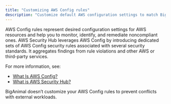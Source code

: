 ```yaml
---
title: "Customizing AWS Config rules"
description: "Customize default AWS configuration settings to match BigAnimal's resource configurations"
---
```


AWS Config rules represent desired configuration settings for AWS resources and help you to monitor, identify, and remediate noncompliant ones. AWS Security Hub leverages AWS Config by introducing dedicated sets of AWS Config security rules associated with several security standards. It aggregates findings from rule violations and other AWS or third-party services.

For more information, see:
- [What Is AWS Config?](https://docs.aws.amazon.com/config/latest/developerguide/WhatIsConfig.html)
- [What is AWS Security Hub?](https://docs.aws.amazon.com/securityhub/latest/userguide/what-is-securityhub.html)

BigAnimal doesn’t customize your AWS Config rules to prevent conflicts with external workloads. 



